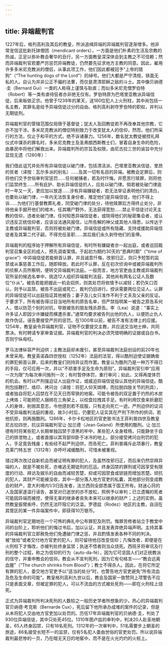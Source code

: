 ```yaml
---
---
---
```

title: 异端裁判官
---




1227年后，格列高利及其后的教皇，所派追缉异端的异端裁判官逐渐增多。他非常宠信这批新托钵僧团（mendicant orders），一方面是他们朴素的生活及宗教的热诚，正足以弥补教会奢华的丑行，另一方面教皇深深体会到主教之不可信赖；然而异端裁判官若要严厉惩罚异端教徒，仍然要先征求地方主教的同意。因此，雇用许多多米尼克教派的僧侣，从事此项工作，他们因此都被冠予“上帝的猎狗”（“The hunting dogs of the Lord”）的绰号。他们大都是严守清规，铁面无私的人。自认为并非公正不偏的法曹，而仅是肃清耶稣之敌的斗士。其中像贝纳德·圭（Bernard Gui）一类的人称得上谨慎与耿直；而似多米尼克僧罗伯特（Robert）等一类有虐待狂者亦非绝无仅有。罗伯特原为巴塔里亚教派异端信徒，后来皈依正宗。他曾于1239年的某天，送180位犯人上火刑柱，其中尚包括一名主教，其罪名是给予异端信徒过分的自由。格列高利剥夺罗伯特的职权，并判以无期徒刑。

异端裁判官的管辖范围仅局限于基督徒；犹太人及回教徒若不再改奉其他宗教，它亦不加干涉。多米尼克教派的僧侣特别致力于改变犹太人的信仰，然而，他们所采行的方法，仅止于和平的方式，绝不诉诸暴力。1256年，数名犹太教徒被控礼拜仪式中谋杀的罪名时，多米尼克教士及圣弗朗西斯教士们，冒着自身生命的危险，由暴民中将他们解救出来。异端裁判所的宗旨及权限，由尼古拉三世的谕旨中充分显现无遗（1280年）：

我们借此诅咒并处所有异端信徒以破门律，包括清洁派、巴塔里亚教派信徒、里昂的贫者（译按：瓦尔多派的别名）……及其一切有名目的异端。被教会定罪后，则将他们交予世俗审判官惩罚……任何被捕者，若及时忏悔，并愿苦行赎罪，则将他们监禁终生……所有庇护、助长异端信徒的人，应处以破门律。倘若被处破门律逾时一年又一天，更应加以放逐……涉有异端嫌疑者，若无法举证表明他们的清白，也要处以破门律，一年内无法恢复身份者，推定他们是异端信徒。他们不得上诉……为他们行基督教葬礼者，同受破门律的处分，待他赎罪后方得终止处分，非待他亲手掘开他们的棺木，任其曝尸野外，无法获得宽恕……禁止平信徒讨论天主教的信仰，违者处破门律。任何知悉异端信徒者，或晓得他们的秘密集会者，或认识违反正统信仰者，应该设法通风报信，让所告解的神父或其他人得悉，以传达于主教或异端裁判官，否则将被处破门律。异端信徒或所有隐藏、支持或援助异端信徒者及其第二代子嗣，不得充任圣职……其后我们永久剥夺他们的圣俸。



异端裁判的程序始于押解所有异端信徒，有时所有嫌疑者亦一起出庭，或者巡回裁判官召集全区的成人，预先调查案情。于起初为期约30天的“恩典时期”（“time of grace”）中异端信徒若能俯首认罪，并且诚意忏悔，改邪归正，则只予短暂的监禁或从事慈善工作后，随即释放。若此时不认罪，反在初次侦询中或被异端裁判所的侦察人员所察明，便转交异端裁判法庭。一般而言，地方官吏由主教或异端裁判官所呈的候选名单中，挑选12人组织异端裁判法庭，其他尚有两名公证人及数位“仆从”。被告若能把握此一机会招供，则其处罚将依情予以减轻；若仍矢口否认，则予以监禁。被告不出庭或死亡，裁判仍旧进行。控诉需要两位见证人。认罪的异端信徒可以出庭指证其他被告；妻子及儿女只准作不利于丈夫及父亲的反证。于要求下，所有被告得过目当地所有的原告名单，但严禁指明某一被告之原告系何人，借以防范个别的对抗，导致被告的朋友残杀原告。李（Lea）说道：“事实上许多证人即因少许嫌疑而横遭杀害。”通常均要求被告列出他的仇人，以便防止仇人故作伪证。诬告要接受严厉的惩罚。在1300年以前，被告不准有法律上的应援。1254年，教皇谕令异端裁判官，证物不仅要提交主教，并应送交当地士绅，共同票决。有时聘请专家审查证据。异端裁判官的判决必须凭借明确的证据或自白书，否则宁纵毋枉。

罗马法律纵容严刑迫供；主教法庭却未援引，甚至异端裁判法庭创设的前20年也未曾采用。教皇英诺森四世授权（1252年）法庭的法官，得以酷刑迫使证据确凿的罪犯俯首认罪，后来的教皇们则持异议而作罢。教皇认为酷刑乃是一种万不得已的手段，仅可应用一次，并以“不损害手足及生命为原则”。异端裁判官引申“应用一次为限”为每次审问施刑一次；有时暂停体罚，重行审问；如此，又得再度体罚的机会。有时以严刑强迫证人出庭作证，或威迫异端信徒指认其他的异端信徒。酷刑包括鞭打、烙印、拷问台（译按：将犯人仰天绑缚，而拉脱四肢关节的刑具），或者独自将犯人囚禁在不见天日而窄狭的地窖。可能令被告的双足置于灼热的木炭上烤烙；可能把犯人捆绑在三角架上，以绞盘拉拽其手足。有时利用饮食来折磨犯人的身体，削弱其意志，令他感到若不屈服，只有走向死亡一途。严刑迫供的证词不受异端裁判法庭的重视，故3小时后，仍要犯人证实其在严刑下所作的供词，若他抗拒，则再施酷刑。1286年，卡尔卡松地区的官吏致书法王菲利普四世及教皇尼古拉四世，抗议异端裁判官让·加兰德（Jean Galand）所使用的酷刑。让·加兰德有时将某些犯人长期单独囚禁于漆黑的牢中，某些犯人全身桎梏，只能静坐于自己的排泄物上，或者直接以其背部仰卧于冰冷的地上。部分接受拷问台刑罚的犯人，手足竟告残废；有些经不起严刑迫供，而告死亡。菲利普痛斥此项暴行，教皇克莱门特五世（1312年）亦呼吁减缓酷刑，可惜未被重视。

错过两次改过自新机会而被证明有罪的犯人，及虽然改邪归正，而后来仍然崇拜异端的人，就是不被处死，亦难逃无期徒刑的厄运。终身囚禁的罪刑或可因享受有限度的行动、拜访及娱乐的自由而减轻苦楚，抑或可因禁食或锁链而增加苦楚。顽抗的犯人，其财产可能被没收，其中一部分落入地方官吏的私囊，其他部分则变成教会的财产，意大利境内1/3归告发者，法兰西则全部悉属于国王所有。财迷心窍的人及国家遂滥行诬告，甚至对已逝世的亦不放松，照例予以审判；已立遗嘱的死者可能因异端而被控，使得无辜的继承者丧失本来可以继承的财产；上述的实例，虽然教皇振臂疾呼，仍然无法吓阻它的泛滥。罗德兹（Rodez）地区的主教，自诩在其管区的某一件异端案件中，即获得10万银币。

异端裁判官定期地在一个可怖的典礼中公布罪犯及刑罚。悔罪苦修者站立于教堂中间的台阶上，聆听他们的悔过书后，加以认证，并且发表弃绝异端声明。主持其事的异端裁判官立即赦免他们免遭破门律之惩，并且酌情发表各种不同的判决。被“放给”或者交付地方官吏的犯人，则可留待他日改变信仰；凡悔改者，即便是在火刑柱下才悔改，亦被判处终身监禁；执迷不悟者则当众烧死。西班牙将审讯及行刑的整个过程，称之为信仰的行为（auto-da-fé），因为它可坚固人们对正统教派的信守，并重申教会的信仰。教会从不宣判死刑，因为它有句格言——“教会远离血腥”（“The church shrinks from Blood”）；教士不得杀人。因此，在将它所定有罪的犯人，委交地方官吏予以“适当的处分”时，也警告地方官吏避免“所有流血及危及生命的可能”。教皇格列高利九世以后，教会及国家一致赞同上项警告不应只是表面文章，但被定罪的犯人，可以不流血的方式被处死刑——即在火刑柱上烧死。

正式为异端裁判所判决死刑的人数较之一般历史学者所想象的少。热心的异端裁判官贝纳德·考克斯（Bernarde Cux），死后留下他所承办成堆的案件的记录，但是从未将犯人交由地方官吏加以处罚的。历任17年异端裁判官的贝纳德·圭，判处了930位异端信徒，其中只处死45位。1310年图卢兹的审判中，判决20人赴圣地朝圣，65人终身囚禁，只有18名死刑。1312年的一次审判中，51名需要步上朝圣的旅途，86名接受长短不一的监禁，仅有5名犯人委由世俗的官吏处罚。所以说异端裁判最悲惨的一页，乃在暗无天日的地窖中，而不是在火光灼灼的火桩上。